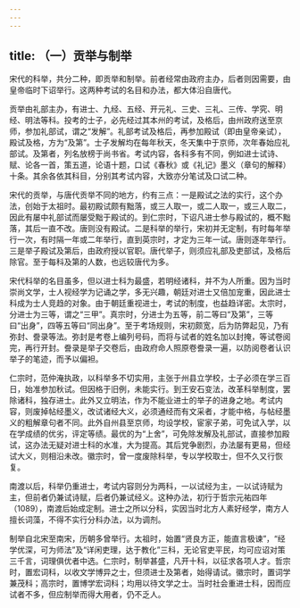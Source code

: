 ```yaml
---
---
---
```

title: （一）贡举与制举
---



宋代的科举，共分二种，即贡举和制举。前者经常由政府主办，后者则因需要，由皇帝临时下诏举行。这两种考试的名目和办法，都大体沿自唐代。

贡举由礼部主办，有进士、九经、五经、开元礼、三史、三礼、三传、学究、明经、明法等科。投考的士子，必先经过其本州的考试，及格后，由州政府送至京师，参加礼部试，谓之“发解”。礼部考试及格后，再参加殿试（即由皇帝亲试），殿试及格，方为“及第”。士子发解均在每年秋天，冬天集中于京师，次年春始应礼部试。及第者，列名放榜于尚书省。考试内容，各科多有不同，例如进士试诗、赋、论各一首，策五道，论语十题，口试《春秋》或《礼记》墨义（章句的解释）十条。其余各依其科目，分别其考试内容，大致亦分笔试及口试二种。

宋代的贡举，与唐代贡举不同的地方，约有三点：一是殿试之法的实行，这个办法，创始于太祖时。最初殿试颇有黜落，或三人取一，或二人取一，或三人取二，因此有屡中礼部试而屡受黜于殿试的。到仁宗时，下诏凡进士参与殿试的，概不黜落，其后一直不改。唐则没有殿试。二是科举的举行，宋初并无定制，有时每年举行一次，有时隔一年或二年举行，直到英宗时，才定为三年一试。唐则逐年举行。三是举子殿试及第后，由政府授以官职。唐代举子，则须应礼部及吏部试，及格后除官。至于每科及第的人数，也远较唐代为多。

宋代科举的名目虽多，但以进士科为最盛，若明经诸科，并不为人所重。因为当时崇尚文学，士人视经学为记诵之学，多无兴趣，朝廷对进士又倍加宠重，因此进士科成为士人竞趋的对象。由于朝廷重视进士，考试的制度，也益趋详密。太宗时，分进士为三等，谓之“三甲”。真宗时，分进士为五等，前二等曰“及第”，三等曰“出身”，四等五等曰“同出身”。至于考场规则，宋初颇宽，后为防弊起见，乃有弥封、誊录等法。弥封是考卷上编列号码，而将与试者的姓名加以封掩，等试卷阅完，再行开封。誊录是举子交卷后，由政府命人照原卷誊录一遍，以防阅卷者认识举子的笔迹，而予以偏袒。

仁宗时，范仲淹执政，以科举多不切实用，主张于州县立学校，士子必须在学三百日，始准参加秋试。但因格于旧例，未能实行。到王安石变法，改革科举制度，罢除诸科，独存进士。此外又立明法，作为不能业进士的举子的进身之地。考试内容，则废掉帖经墨义，改试诸经大义，必须通经而有文采者，才能中格，与帖经墨义的粗解章句者不同。此外自州县至京师，均设学校，宦家子弟，可免试入学，以在学成绩的优劣，评定等绩。最优的为“上舍”，可免除发解及礼部试，直接参加殿试，这办法无疑对进士科的水准，大为提高。其后党争剧烈，办法屡有更易，但经试大义，则相沿未改。徽宗时，曾一度废除科举，专以学校取士，但不久又行恢复。

南渡以后，科举仍重进士，考试内容则分为两科，一以试经为主，一以试诗赋为主，但前者仍兼试诗赋，后者仍兼试经义。这种办法，初行于哲宗元祐四年（1089），南渡后始成定制。进士之所以分科，实因当时北方人素好经学，南方人擅长词藻，不得不实行分科办法，以为调剂。

制举自北宋至南宋，历朝多曾举行。太祖时，始置“贤良方正，能直言极谏”，“经学优深，可为师法”及“详闲吏理，达于教化”三科，无论官吏平民，均可应诏对策三千言，词理俱优者中选。仁宗时，制举甚盛，凡开十科，以征求各项人才。哲宗时，置宏词科，以收文学博异之士，但须进士及第者，始得请试。徽宗时，置词学兼茂科；高宗时，置博学宏词科；均用以待文学之士。当时社会重进士科，因而应试者不多，但应制举而得大用者，仍不乏人。
